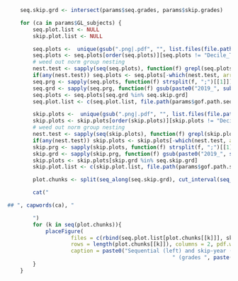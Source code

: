 
```r
	seq.skip.grd <- intersect(params$seq.grades, params$skip.grades)

	for (ca in params$GL_subjects) {
		seq.plot.list <- NULL
		skip.plot.list <- NULL

		seq.plots <-  unique(gsub(".png|.pdf", "", list.files(file.path(params$gof.path.seq[[1]], paste0(ca, ".2019")))))
		seq.plots <- seq.plots[order(seq.plots)][seq.plots != "Decile_Tables"]
		# weed out norm group nesting
		nest.test <- sapply(seq(seq.plots), function(f) grepl(seq.plots[f], seq.plots[-f]))
		if(any(nest.test)) seq.plots <- seq.plots[-which(nest.test, arr.ind = TRUE)[,2]]
		seq.prg <- sapply(seq.plots, function(f) strsplit(f, ";")[[1]])
		seq.grd <- sapply(seq.prg, function(f) gsub(paste0("2019_", sub("MATHEMATICS", "MATH", ca), "_"), "", f[1]))
		seq.plots <- seq.plots[seq.grd %in% seq.skip.grd]
		seq.plot.list <- c(seq.plot.list, file.path(params$gof.path.seq[[1]], paste0(ca, ".2019"), paste0(seq.plots, ".pdf")))

		skip.plots <-  unique(gsub(".png|.pdf", "", list.files(file.path(params$gof.path.skip[[1]], paste0(ca, ".2019")))))
		skip.plots <- skip.plots[order(skip.plots)][skip.plots != "Decile_Tables"]
		# weed out norm group nesting
		nest.test <- sapply(seq(skip.plots), function(f) grepl(skip.plots[f], skip.plots[-f]))
		if(any(nest.test)) skip.plots <- skip.plots[-which(nest.test, arr.ind = TRUE)[,2]]
		skip.prg <- sapply(skip.plots, function(f) strsplit(f, ";")[[1]])
		skip.grd <- sapply(skip.prg, function(f) gsub(paste0("2019_", sub("MATHEMATICS", "MATH", ca), "_"), "", f[1]))
		skip.plots <- skip.plots[skip.grd %in% seq.skip.grd]
		skip.plot.list <- c(skip.plot.list, file.path(params$gof.path.skip[[1]], paste0(ca, ".2019"), paste0(skip.plots, ".pdf")))

		plot.chunks <- split(seq_along(seq.skip.grd), cut_interval(seq_along(seq.skip.grd), length=2))

		cat("

## ", capwords(ca), "

		")
		for (k in seq(plot.chunks)){
			placeFigure(
					files = c(rbind(seq.plot.list[plot.chunks[[k]]], skip.plot.list[plot.chunks[[k]]])),
					rows = length(plot.chunks[[k]]), columns = 2, pdf.width = 0.5,
					caption = paste0("Sequential (left) and skip-year (right) fit plots for ", capwords(sub("MATHEMATICS", "MATH", ca)),
													" (grades ", paste(seq.skip.grd[plot.chunks[[k]]], collapse = " - "),")"))
		}
	}
```
